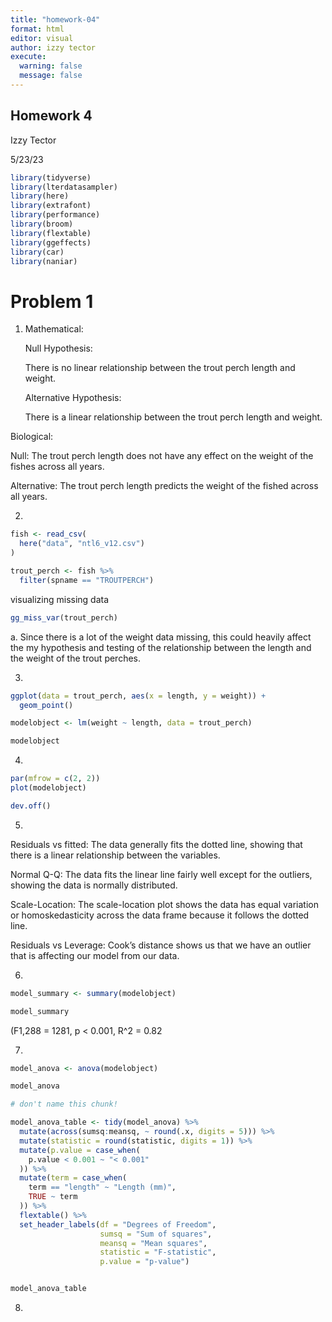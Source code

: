 ```yaml
---
title: "homework-04"
format: html
editor: visual
author: izzy tector
execute: 
  warning: false
  message: false
---
```


## Homework 4

Izzy Tector

5/23/23

```r
library(tidyverse)
library(lterdatasampler)
library(here)
library(extrafont)
library(performance)
library(broom)
library(flextable)
library(ggeffects)
library(car)
library(naniar)
```

# Problem 1

1.  Mathematical:

    Null Hypothesis:

    There is no linear relationship between the trout perch length and weight.

    Alternative Hypothesis:

    There is a linear relationship between the trout perch length and weight.

Biological:

Null: The trout perch length does not have any effect on the weight of the fishes across all years.

Alternative: The trout perch length predicts the weight of the fished across all years.

2.  

```r
fish <- read_csv(
  here("data", "ntl6_v12.csv")
)
```

```r
trout_perch <- fish %>% 
  filter(spname == "TROUTPERCH")
```

visualizing missing data

```r
gg_miss_var(trout_perch)
```

a\. Since there is a lot of the weight data missing, this could heavily affect the my hypothesis and testing of the relationship between the length and the weight of the trout perches.

3.  

```r
ggplot(data = trout_perch, aes(x = length, y = weight)) +
  geom_point()
```

```r
modelobject <- lm(weight ~ length, data = trout_perch)

modelobject
```

4.  

```r
par(mfrow = c(2, 2))
plot(modelobject)
```

```r
dev.off()
```

5.  

Residuals vs fitted: The data generally fits the dotted line, showing that there is a linear relationship between the variables.

Normal Q-Q: The data fits the linear line fairly well except for the outliers, showing the data is normally distributed.

Scale-Location: The scale-location plot shows the data has equal variation or homoskedasticity across the data frame because it follows the dotted line.

Residuals vs Leverage: Cook's distance shows us that we have an outlier that is affecting our model from our data.

6.  

```r
model_summary <- summary(modelobject)

model_summary
```

(F1,288 = 1281, p \< 0.001, R\^2 = 0.82

7.  

```r
model_anova <- anova(modelobject)

model_anova
```

```r
# don't name this chunk!

model_anova_table <- tidy(model_anova) %>% 
  mutate(across(sumsq:meansq, ~ round(.x, digits = 5))) %>% 
  mutate(statistic = round(statistic, digits = 1)) %>% 
  mutate(p.value = case_when(
    p.value < 0.001 ~ "< 0.001"
  )) %>% 
  mutate(term = case_when(
    term == "length" ~ "Length (mm)",
    TRUE ~ term
  )) %>% 
  flextable() %>% 
  set_header_labels(df = "Degrees of Freedom", 
                    sumsq = "Sum of squares",
                    meansq = "Mean squares",
                    statistic = "F-statistic",
                    p.value = "p-value")


model_anova_table
```

8.  
